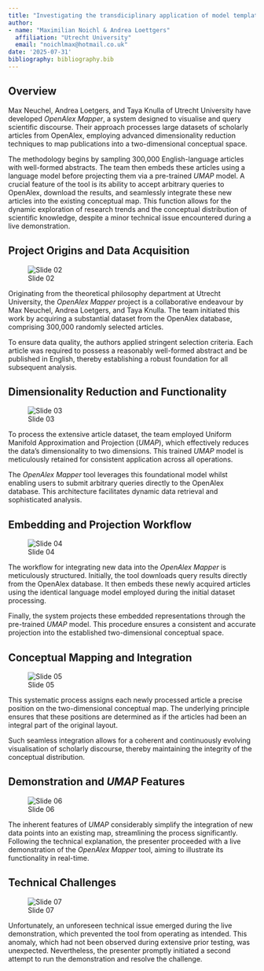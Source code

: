 ```yaml
---
title: "Investigating the transdiciplinary application of model templates through projective methods"
author:
- name: "Maximilian Noichl & Andrea Loettgers"
  affiliation: "Utrecht University"
  email: "noichlmax@hotmail.co.uk"
date: '2025-07-31'
bibliography: bibliography.bib
---
```

## Overview {.unnumbered}

Max Neuchel, Andrea Loetgers, and Taya Knulla of Utrecht University have developed *OpenAlex Mapper*, a system designed to visualise and query scientific discourse. Their approach processes large datasets of scholarly articles from OpenAlex, employing advanced dimensionality reduction techniques to map publications into a two-dimensional conceptual space.

The methodology begins by sampling 300,000 English-language articles with well-formed abstracts. The team then embeds these articles using a language model before projecting them via a pre-trained *UMAP* model. A crucial feature of the tool is its ability to accept arbitrary queries to OpenAlex, download the results, and seamlessly integrate these new articles into the existing conceptual map. This function allows for the dynamic exploration of research trends and the conceptual distribution of scientific knowledge, despite a minor technical issue encountered during a live demonstration.

## Project Origins and Data Acquisition

![Slide 02](images/ai-nepi_004_slide_02.png)

Originating from the theoretical philosophy department at Utrecht University, the *OpenAlex Mapper* project is a collaborative endeavour by Max Neuchel, Andrea Loetgers, and Taya Knulla. The team initiated this work by acquiring a substantial dataset from the OpenAlex database, comprising 300,000 randomly selected articles.

To ensure data quality, the authors applied stringent selection criteria. Each article was required to possess a reasonably well-formed abstract and be published in English, thereby establishing a robust foundation for all subsequent analysis.

## Dimensionality Reduction and Functionality

![Slide 03](images/ai-nepi_004_slide_03.png)

To process the extensive article dataset, the team employed Uniform Manifold Approximation and Projection (*UMAP*), which effectively reduces the data's dimensionality to two dimensions. This trained *UMAP* model is meticulously retained for consistent application across all operations.

The *OpenAlex Mapper* tool leverages this foundational model whilst enabling users to submit arbitrary queries directly to the OpenAlex database. This architecture facilitates dynamic data retrieval and sophisticated analysis.

## Embedding and Projection Workflow

![Slide 04](images/ai-nepi_004_slide_04.png)

The workflow for integrating new data into the *OpenAlex Mapper* is meticulously structured. Initially, the tool downloads query results directly from the OpenAlex database. It then embeds these newly acquired articles using the identical language model employed during the initial dataset processing.

Finally, the system projects these embedded representations through the pre-trained *UMAP* model. This procedure ensures a consistent and accurate projection into the established two-dimensional conceptual space.

## Conceptual Mapping and Integration

![Slide 05](images/ai-nepi_004_slide_05.png)

This systematic process assigns each newly processed article a precise position on the two-dimensional conceptual map. The underlying principle ensures that these positions are determined as if the articles had been an integral part of the original layout.

Such seamless integration allows for a coherent and continuously evolving visualisation of scholarly discourse, thereby maintaining the integrity of the conceptual distribution.

## Demonstration and *UMAP* Features

![Slide 06](images/ai-nepi_004_slide_06.png)

The inherent features of *UMAP* considerably simplify the integration of new data points into an existing map, streamlining the process significantly. Following the technical explanation, the presenter proceeded with a live demonstration of the *OpenAlex Mapper* tool, aiming to illustrate its functionality in real-time.

## Technical Challenges

![Slide 07](images/ai-nepi_004_slide_07.png)

Unfortunately, an unforeseen technical issue emerged during the live demonstration, which prevented the tool from operating as intended. This anomaly, which had not been observed during extensive prior testing, was unexpected. Nevertheless, the presenter promptly initiated a second attempt to run the demonstration and resolve the challenge.